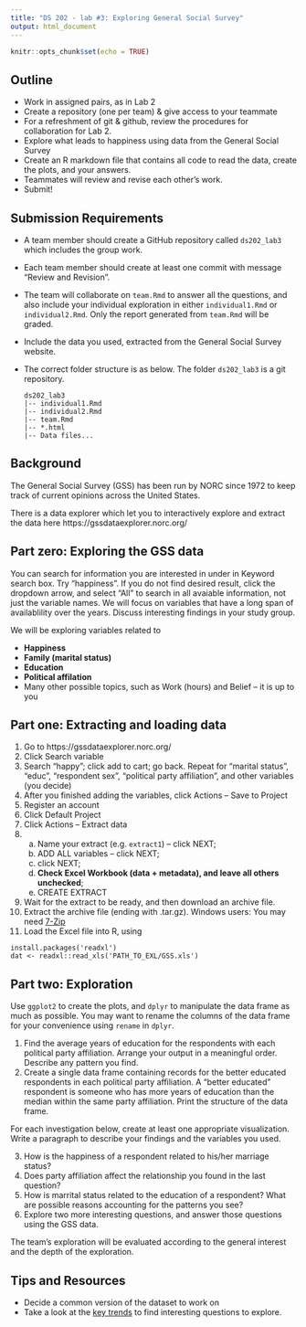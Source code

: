 ```yaml
---
title: "DS 202 - lab #3: Exploring General Social Survey"
output: html_document
---
```


```r
knitr::opts_chunk$set(echo = TRUE)
```

## Outline

- Work in assigned pairs, as in Lab 2
- Create a repository (one per team) & give access to your teammate
- For a refreshment of git & github, review the procedures for collaboration for Lab 2.
- Explore what leads to happiness using data from the General Social Survey
- Create an R markdown file that contains all code to read the data, create the plots, and your answers.
- Teammates will review and revise each other's work.
- Submit!


## Submission Requirements

- A team member should create a GitHub repository called `ds202_lab3` which includes the group work.
- Each team member should create at least one commit with message "Review and Revision".
- The team will collaborate on `team.Rmd` to answer all the questions, and also include your individual exploration in either `individual1.Rmd` or `individual2.Rmd`. Only the report generated from `team.Rmd` will be graded. 
- Include the data you used, extracted from the General Social Survey website.
- The correct folder structure is as below. The folder `ds202_lab3` is a git repository.

    ```
    ds202_lab3
    |-- individual1.Rmd
    |-- individual2.Rmd
    |-- team.Rmd
    |-- *.html
    |-- Data files...
    ```

## Background

The General Social Survey (GSS) has been run by NORC since 1972 to keep track of current opinions across the United States. 

There is a data explorer which let you to interactively explore and extract the data here https://gssdataexplorer.norc.org/

## Part zero: Exploring the GSS data

You can search for information you are interested in under in Keyword search box. Try "happiness". If you do not find desired result, click the dropdown arrow, and select "All" to search in all avaiable information, not just the variable names. We will focus on variables that have a long span of availablility over the years. Discuss interesting findings in your study group.

We will be exploring variables related to 

- **Happiness**
- **Family (marital status)**
- **Education**
- **Political affilation**
- Many other possible topics, such as Work (hours) and Belief -- it is up to you

## Part one: Extracting and loading data

1. Go to https://gssdataexplorer.norc.org/
2. Click Search variable
3. Search "happy"; click add to cart; go back. Repeat for "marital status", "educ", "respondent sex", "political party affiliation", and other variables (you decide)
4. After you finished adding the variables, click Actions -- Save to Project
5. Register an account
6. Click Default Project
7. Click Actions -- Extract data
8.  a. Name your extract (e.g. `extract1`) -- click NEXT; 
    b. ADD ALL variables -- click NEXT; 
    c. click NEXT; 
    d. **Check Excel Workbook (data + metadata), and leave all others unchecked**; 
    e. CREATE EXTRACT
9. Wait for the extract to be ready, and then download an archive file. 
10. Extract the archive file (ending with .tar.gz). Windows users: You may need [7-Zip](https://www.7-zip.org/)
11. Load the Excel file into R, using 
  ```
  install.packages('readxl')
  dat <- readxl::read_xls('PATH_TO_EXL/GSS.xls')
  ```

## Part two: Exploration

Use `ggplot2` to create the plots, and `dplyr` to manipulate the data frame as much as possible.  You may want to rename the columns of the data frame for your convenience using `rename` in `dplyr`.

1. Find the average years of education for the respondents with each political party affiliation. Arrange your output in a meaningful order. Describe any pattern you find.
2. Create a single data frame containing records for the better educated respondents in each political party affiliation. A "better educated" respondent is someone who has more years of education than the median within the same party affiliation. Print the structure of the data frame.

  For each investigation below, create at least one appropriate visualization. Write a paragraph to describe your findings and the variables you used.

3. How is the happiness of a respondent related to his/her marriage status?
4. Does party affiliation affect the relationship you found in the last question?
5. How is marrital status related to the education of a respondent? What are possible reasons accounting for the patterns you see?
6. Explore two more interesting questions, and answer those questions using the GSS data. 

The team's exploration will be evaluated according to the  general interest and the depth of the exploration.

## Tips and Resources 
- Decide a common version of the dataset to work on
- Take a look at the [key trends](https://gssdataexplorer.norc.org/trends) to find interesting questions to explore. 
<!-- - The package `classdata` also contains a small extraction of the opinion data, called `happy`. You can play around with it to familiarize yourself with the structure of the data. However, *since this is an incomplete collection, your final answer must be based on the data extracted from the data explorer.*  -->

